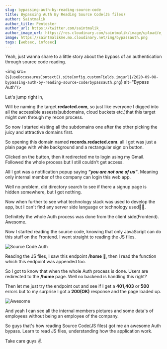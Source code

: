 ```yaml
---
slug: bypassing-auth-by-reading-source-code
title: Bypassing Auth By Reading Source Code(JS files)
author: Saintmalik
author_title: Pentester
author_url: https://twitter.com/saintmalik_
author_image_url: https://res.cloudinary.com/saintmalik/image/upload/e_sharpen:2000,q_74,r_0/v1641922078/saintmalik.webp
image: https://saintmalikme.mo.cloudinary.net/img/bypassauth.png
tags: [websec, infosec]
---
```



Yeah, just wanna share to a little story about the bypass of an authentication through source code reading.
<!--truncate-->

<img src={`${useDocusaurusContext().siteConfig.customFields.imgurl}/2020-09-08-bypassing-auth-by-reading-source-code/bypassauth.png`} alt="Bypass Auth"/>

Let's jump right in,

Will be naming the target **redacted.com**, so just like everyone I digged into all the accessible assests(subdomains, cloud buckets etc.)that this target might own through my recon process.

So now I started visiting all the subdomains one after the other picking the juicy and attractive domains first.

So opening this domain named **records.redacted.com**. all I got was just a plain page with white background and a rectangular sign on button.

Clicked on the button, then it redirected me to login using my Gmail. Followed the whole process but I still couldn't get access.

All I got was a notification popup saying ***"you are not one of us"***. Meaning only internal member of the company can login this web app.

Well no problem, did directory search to see if there a signup page is hidden somewhere, but I got nothing.

Now when further to see what technology stack was used to develop the app, but I can't find any server side language or technology used🤔👀.

Definitely the whole Auth process was done from the client side(Frontend). Awesome.

Now I started reading the source code, knowing that only JavaScript can do this stuff on the Frontend. I went straight to reading the JS files.

<img src="https://saintmalikme.mo.cloudinary.net/img/sourcecodeauth.webp" alt="Source Code Auth"/>

Reading the JS files, I saw this endpoint **/home** 🤗, then I read the function which this endpoint was appended too.

So I got to know that when the whole Auth process is done. Users are redirected to the **/home** page. Well no backend is handling this right?

Then let me just try the endpoint out and see if I get a **401**,**403** or **500** errors but to my surprise I got a **200(OK)** response and the page loaded up.

<img src="https://saintmalikme.mo.cloudinary.net/img/awesome.gif" alt="Awesome"/>

And yeah I can see all the internal members pictures and some data's of employees without being an employee of the company.

So guys that's how reading Source Code(JS files) got me an awesome Auth bypass. Learn to read JS files, understanding how the application work.

Take care guys ✌️.

